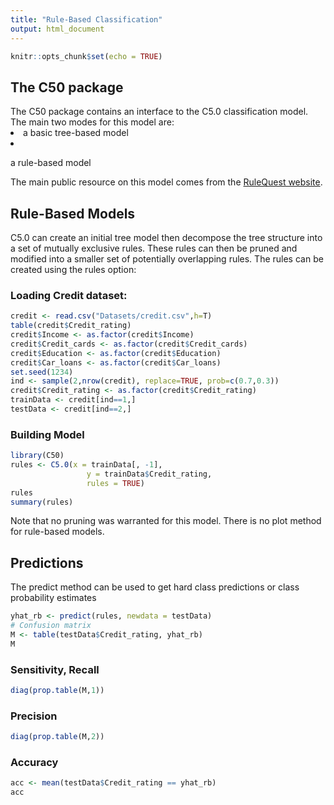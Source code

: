 ```yaml
---
title: "Rule-Based Classification"
output: html_document
---
```


```r
knitr::opts_chunk$set(echo = TRUE)
```

## The C50 package
The C50 package contains an interface to the C5.0 classification model. The main two modes for this model are:<br>
<li> a basic tree-based model<br>
<li> a rule-based model

The main public resource on this model comes from the [RuleQuest website](http://www.rulequest.com/see5-info.html).

## Rule-Based Models
C5.0 can create an initial tree model then decompose the tree structure into a set of mutually exclusive rules. These rules can then be pruned and modified into a smaller set of potentially overlapping rules. The rules can be created using the rules option:

### Loading Credit dataset:
```r
credit <- read.csv("Datasets/credit.csv",h=T)
table(credit$Credit_rating)
credit$Income <- as.factor(credit$Income)
credit$Credit_cards <- as.factor(credit$Credit_cards)
credit$Education <- as.factor(credit$Education)
credit$Car_loans <- as.factor(credit$Car_loans)
set.seed(1234) 
ind <- sample(2,nrow(credit), replace=TRUE, prob=c(0.7,0.3))
credit$Credit_rating <- as.factor(credit$Credit_rating)
trainData <- credit[ind==1,]
testData <- credit[ind==2,]
```

### Building Model
```r
library(C50)  
rules <- C5.0(x = trainData[, -1],
                 y = trainData$Credit_rating,
                 rules = TRUE)
rules
summary(rules)
```

Note that no pruning was warranted for this model.
There is no plot method for rule-based models.

## Predictions
The predict method can be used to get hard class predictions or class probability estimates 
```r
yhat_rb <- predict(rules, newdata = testData)
# Confusion matrix
M <- table(testData$Credit_rating, yhat_rb)
M
```

### Sensitivity, Recall
```r
diag(prop.table(M,1))
```

### Precision
```r
diag(prop.table(M,2))
```

### Accuracy
```r
acc <- mean(testData$Credit_rating == yhat_rb)
acc
```
